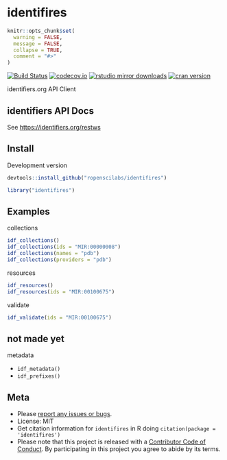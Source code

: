 identifires
===========

```r
knitr::opts_chunk$set(
  warning = FALSE,
  message = FALSE,
  collapse = TRUE,
  comment = "#>"
)
```

[![Build Status](https://travis-ci.org/ropenscilabs/identifires.svg?branch=master)](https://travis-ci.org/ropenscilabs/identifires)
[![codecov.io](https://codecov.io/github/ropenscilabs/identifires/coverage.svg?branch=master)](https://codecov.io/github/ropenscilabs/identifires?branch=master)
[![rstudio mirror downloads](http://cranlogs.r-pkg.org/badges/identifires)](https://github.com/metacran/cranlogs.app)
[![cran version](http://www.r-pkg.org/badges/version/identifires)](https://cran.r-project.org/package=identifires)

identifiers.org API Client

## identifiers API Docs

See <https://identifiers.org/restws>

## Install

Development version

```r
devtools::install_github("ropenscilabs/identifires")
```

```r
library("identifires")
```

## Examples

collections

```r
idf_collections()
idf_collections(ids = "MIR:00000008")
idf_collections(names = "pdb")
idf_collections(providers = "pdb")
```

resources

```r
idf_resources()
idf_resources(ids = "MIR:00100675")
```

validate

```r
idf_validate(ids = "MIR:00100675")
```

## not made yet 

metadata

- `idf_metadata()`
- `idf_prefixes()`


## Meta

* Please [report any issues or bugs](https://github.com/ropenscilabs/identifires/issues).
* License: MIT
* Get citation information for `identifires` in R doing `citation(package = 'identifires')`
* Please note that this project is released with a [Contributor Code of Conduct](CODE_OF_CONDUCT.md). By participating in this project you agree to abide by its terms.
